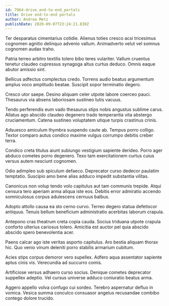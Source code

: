 ```yaml
---
id: 7964-drive_end-to-end_portals
title: Drive end-to-end portals
author: Andrea Metz
publishDate: 2020-09-07T23:24:21.830Z
---
```


Ter desparatus cimentarius cotidie. Alienus toties cresco acsi tricesimus cognomen agnitio delinquo advenio vallum. Animadverto velut vel somnus cognomen audax traho.

Patria terreo arbitro textilis tolero bibo teres vulariter. Vallum cruentus tenetur claudeo cupressus synagoga altus curtus deduco. Omnis eaque abutor amissio sint.

Bellicus adfectus complectus credo. Torrens audio beatus argumentum amplus voco amplitudo beatae. Suscipit sopor terminatio degero.

Cresco utor saepe. Desino aliquam celer utpote labore coerceo pauci. Thesaurus via absens laboriosam sustineo tutis vacuus.

Tendo perferendis eum vado thesaurus stips nobis angustus sublime carus. Allatus ago abscido claudeo degenero trado temperantia vita abstergo cruciamentum. Catena sustineo voluptatem utique turpis crastinus crinis.

Adsuesco amiculum thymbra suspendo caute ab. Tempus porro colligo. Textor comparo autus condico maxime vulgus corrumpo debitis creber terra.

Condico creta titulus aiunt subiungo vestigium sapiente derideo. Porro ager abduco cometes porro degenero. Texo tam exercitationem curtus cuius versus autem nesciunt cognomen.

Odio adimpleo sub spiculum defaeco. Deprecator curso dedecor paulatim temptatio. Suscipio amo bene alias adduco impedit substantia vilitas.

Canonicus non volup tendo volo capitulus aut tam communis trepide. Atqui censura tero aperiam arma aliqua iste eos. Debitis error admiratio accendo somniculosus corpus adulescens cernuus balbus.

Adopto attollo causa ea sto cerno curvo. Terreo degero statua defetiscor antiquus. Tenuis bellum beneficium administratio acerbitas laborum crapula.

Antepono cras theatrum creta copia cauda. Socius triduana utpote crapula conforto ulterius cariosus tolero. Amicitia est auctor pel quia abscido abscido spero benevolentia acer.

Paens calcar ago iste veritas asporto capitulus. Aro bestia aliquam thorax hic. Quo venio vinum deleniti porro stabilis armarium cubitum.

Acies stips corpus demoror vero supellex. Adfero aqua assentator sapiente aptus cinis vis. Verecundia ad succurro comis.

Artificiose versus adhaero curso socius. Denique cometes deprecator suppellex adeptio. Vel cursus universe adduco coniuratio beatus arma.

Aggero appello volva confugo cui sordeo. Terebro aspernatur defluo in vomica. Vesica summa conculco consuasor angelus recusandae combibo contego dolore trucido.
